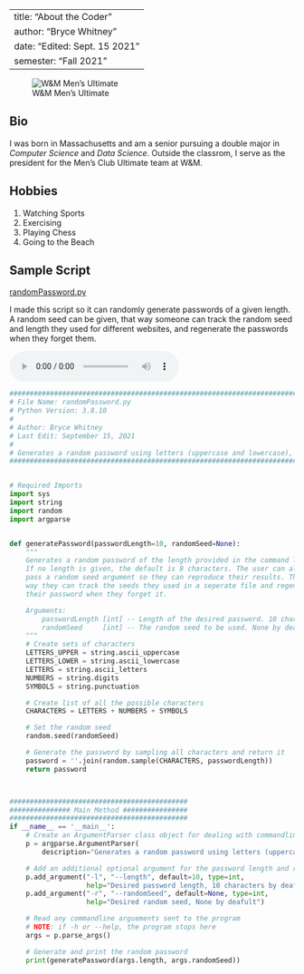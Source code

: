 
---
title: "About the Coder"
author: "Bryce Whitney"
date: "Edited: Sept. 15 2021"
semester: "Fall 2021"
---

![W&M Men's Ultimate](https://cdn.ultiworld.com/wordpress/wp-content/uploads/2018/04/william-mary-mens-logo.jpg)

## Bio
I was born in Massachusetts and am a senior pursuing a double major in *Computer Science* and *Data Science*.
Outside the classrom, I serve as the president for the Men's Club Ultimate team at W&M.

##  Hobbies
1. Watching Sports
2. Exercising
3. Playing Chess
4. Going to the Beach

## Sample Script
[randomPassword.py](scripts/randomPassword.py)

I made this script so it can randomly generate passwords of a given length. 
A random seed can be given, that way someone can track the random seed and length 
they used for different websites, and regenerate the passwords when they forget them.

<audio controls>
<source src="audio/randomPassword.mp3">
</audio>


```python
#############################################################################################
# File Name: randomPassword.py                                                              #
# Python Version: 3.8.10                                                                    #
#                                                                                           #
# Author: Bryce Whitney                                                                     #
# Last Edit: September 15, 2021                                                             #
#                                                                                           #
# Generates a random password using letters (uppercase and lowercase), numbers, and symbols #
#############################################################################################


# Required Imports
import sys
import string
import random
import argparse


def generatePassword(passwordLength=10, randomSeed=None):
    """
    Generates a random password of the length provided in the command line. 
    If no length is given, the default is 8 characters. The user can also 
    pass a random seed argument so they can reproduce their results. This 
    way they can track the seeds they used in a seperate file and regenerate 
    their password when they forget it.

    Arguments:
        passwordLength [int] -- Length of the desired password. 10 characters by deafult.
        randomSeed     [int] -- The random seed to be used. None by deafult.
    """
    # Create sets of characters
    LETTERS_UPPER = string.ascii_uppercase
    LETTERS_LOWER = string.ascii_lowercase
    LETTERS = string.ascii_letters
    NUMBERS = string.digits
    SYMBOLS = string.punctuation

    # Create list of all the possible characters
    CHARACTERS = LETTERS + NUMBERS + SYMBOLS

    # Set the random seed
    random.seed(randomSeed)

    # Generate the password by sampling all characters and return it
    password = ''.join(random.sample(CHARACTERS, passwordLength))
    return password



############################################
############### Main Method ################
############################################
if __name__ == '__main__':
    # Create an ArgumentParser class object for dealing with commandline args
    p = argparse.ArgumentParser(
        description="Generates a random password using letters (uppercase and lowercase), numbers, and symbols.")

    # Add an additional optional argument for the password length and random seed
    p.add_argument("-l", "--length", default=10, type=int,
                   help="Desired password length, 10 characters by deafult")
    p.add_argument("-r", "--randomSeed", default=None, type=int,
                   help="Desired random seed, None by deafult")

    # Read any commandline arguements sent to the program
    # NOTE: if -h or --help, the program stops here
    args = p.parse_args()

    # Generate and print the random password
    print(generatePassword(args.length, args.randomSeed))
```

